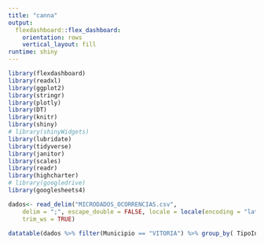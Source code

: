 ```yaml
---
title: "canna"
output: 
  flexdashboard::flex_dashboard:
    orientation: rows
    vertical_layout: fill
runtime: shiny
---
```



```r
library(flexdashboard)
library(readxl)
library(ggplot2)
library(stringr)
library(plotly)
library(DT)
library(knitr)
library(shiny)
# library(shinyWidgets)
library(lubridate)
library(tidyverse)
library(janitor)
library(scales)
library(readr)
library(highcharter)
# library(googledrive)
library(googlesheets4)
```


```r
dados<- read_delim("MICRODADOS_OCORRENCIAS.csv", 
    delim = ";", escape_double = FALSE, locale = locale(encoding = "latin1"), 
    trim_ws = TRUE)

```

```r

datatable(dados %>% filter(Municipio == "VITORIA") %>% group_by( TipoIncidente) %>% count())

```

